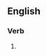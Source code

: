 ==English==

===Verb===
{{head|en|verb form}}

# {{present participle of|monopolize|lang=en|nocat=1}}